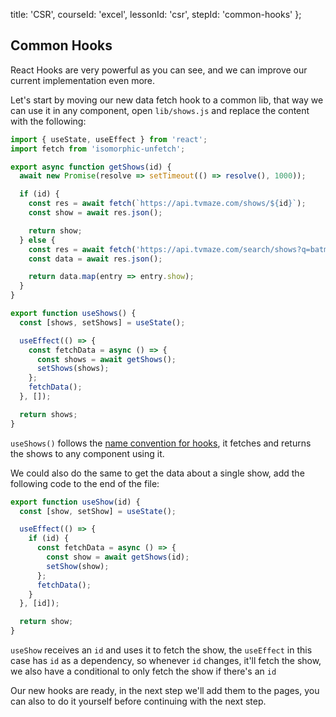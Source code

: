 
  title: 'CSR',
  courseId: 'excel',
  lessonId: 'csr',
  stepId: 'common-hooks'
};

## Common Hooks

React Hooks are very powerful as you can see, and we can improve our current implementation even more.

Let's start by moving our new data fetch hook to a common lib, that way we can use it in any component, open `lib/shows.js` and replace the content with the following:

```jsx
import { useState, useEffect } from 'react';
import fetch from 'isomorphic-unfetch';

export async function getShows(id) {
  await new Promise(resolve => setTimeout(() => resolve(), 1000));

  if (id) {
    const res = await fetch(`https://api.tvmaze.com/shows/${id}`);
    const show = await res.json();

    return show;
  } else {
    const res = await fetch('https://api.tvmaze.com/search/shows?q=batman');
    const data = await res.json();

    return data.map(entry => entry.show);
  }
}

export function useShows() {
  const [shows, setShows] = useState();

  useEffect(() => {
    const fetchData = async () => {
      const shows = await getShows();
      setShows(shows);
    };
    fetchData();
  }, []);

  return shows;
}
```

`useShows()` follows the [name convention for hooks](https://reactjs.org/docs/hooks-overview.html#building-your-own-hooks), it fetches and returns the shows to any component using it.

We could also do the same to get the data about a single show, add the following code to the end of the file:

```jsx
export function useShow(id) {
  const [show, setShow] = useState();

  useEffect(() => {
    if (id) {
      const fetchData = async () => {
        const show = await getShows(id);
        setShow(show);
      };
      fetchData();
    }
  }, [id]);

  return show;
}
```

`useShow` receives an `id` and uses it to fetch the show, the `useEffect` in this case has `id` as a dependency, so whenever `id` changes, it'll fetch the show, we also have a conditional to only fetch the show if there's an `id`

Our new hooks are ready, in the next step we'll add them to the pages, you can also to do it yourself before continuing with the next step.

